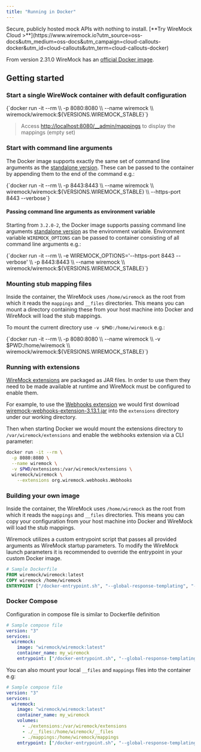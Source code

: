 ```yaml
---
title: "Running in Docker"
---
```




<CloudCallout title="WireMock Cloud" icon="rocket">
    Secure, publicly hosted mock APIs with nothing to install.
    [**Try WireMock Cloud >**](https://www.wiremock.io?utm_source=oss-docs&utm_medium=oss-docs&utm_campaign=cloud-callouts-docker&utm_id=cloud-callouts&utm_term=cloud-callouts-docker)
</CloudCallout>

From version 2.31.0 WireMock has an [official Docker image](https://hub.docker.com/r/wiremock/wiremock).

## Getting started

### Start a single WireWock container with default configuration

<VCode lang="sh">
{`docker run -it --rm \\
  -p 8080:8080 \\
  --name wiremock \\
  wiremock/wiremock:${VERSIONS.WIREMOCK_STABLE}`}
</VCode>

> Access [http://localhost:8080/\_\_admin/mappings](http://localhost:8080/__admin/mappings) to display the mappings (empty set)

### Start with command line arguments

The Docker image supports exactly the same set of command line arguments as the [standalone version](../../standalone/#command-line-options).
These can be passed to the container by appending them to the end of the command e.g.:

<VCode lang="sh">
{`docker run -it --rm \\
  -p 8443:8443 \\
  --name wiremock \\
  wiremock/wiremock:${VERSIONS.WIREMOCK_STABLE} \\
  --https-port 8443 --verbose`}
</VCode>

#### Passing command line arguments as environment variable

Starting from `3.2.0-2`, the Docker image supports passing command line arguments [standalone version](../../standalone/#command-line-options) as the environment variable.
Environment variable `WIREMOCK_OPTIONS` can be passed to container consisting of all command line arguments e.g.:

<VCode lang="sh">
{`docker run -it --rm \\
  -e WIREMOCK_OPTIONS='--https-port 8443 --verbose' \\
  -p 8443:8443 \\
  --name wiremock \\
  wiremock/wiremock:${VERSIONS.WIREMOCK_STABLE}`}
</VCode>

### Mounting stub mapping files

Inside the container, the WireMock uses `/home/wiremock` as the root from which it reads the `mappings` and `__files` directories.
This means you can mount a directory containing these from your host machine into Docker and WireMock will load the stub mappings.

To mount the current directory use `-v $PWD:/home/wiremock` e.g.:

<VCode lang="sh">
{`docker run -it --rm \\
  -p 8080:8080 \\
  --name wiremock \\
  -v $PWD:/home/wiremock \\
  wiremock/wiremock:${VERSIONS.WIREMOCK_STABLE}`}
</VCode>

### Running with extensions

[WireMock extensions](../../extending-wiremock/) are packaged as JAR files. In order to use them they need to be made
available at runtime and WireMock must be configured to enable them.

For example, to use the [Webhooks extension](../../webhooks-and-callbacks/) we would first download [wiremock-webhooks-extension-3.13.1.jar](https://repo1.maven.org/maven2/org/wiremock/wiremock-webhooks-extension/3.13.1/wiremock-webhooks-extension-3.13.1.jar)
into the `extensions` directory under our working directory.

Then when starting Docker we would mount the extensions directory to `/var/wiremock/extensions` and enable the webhooks extension
via a CLI parameter:

```sh
docker run -it --rm \
  -p 8080:8080 \
  --name wiremock \
  -v $PWD/extensions:/var/wiremock/extensions \
  wiremock/wiremock \
    --extensions org.wiremock.webhooks.Webhooks
```

### Building your own image

Inside the container, the WireMock uses `/home/wiremock` as the root from which it reads the `mappings` and `__files` directories.
This means you can copy your configuration from your host machine into Docker and WireMock will load the stub mappings.

Wiremock utilizes a custom entrypoint script that passes all provided arguments as WireMock startup parameters. To modify the WireMock launch parameters it is recommended to override the entrypoint in your custom Docker image. 

```Dockerfile
# Sample Dockerfile
FROM wiremock/wiremock:latest
COPY wiremock /home/wiremock
ENTRYPOINT ["/docker-entrypoint.sh", "--global-response-templating", "--disable-gzip", "--verbose"]
```

### Docker Compose

Configuration in compose file is similar to Dockerfile definition

```yaml
# Sample compose file
version: "3"
services:
  wiremock:
    image: "wiremock/wiremock:latest"
    container_name: my_wiremock
    entrypoint: ["/docker-entrypoint.sh", "--global-response-templating", "--disable-gzip", "--verbose"]
```

You can also mount your local `__files` and `mappings` files into the container e.g:

```yaml
# Sample compose file
version: "3"
services:
  wiremock:
    image: "wiremock/wiremock:latest"
    container_name: my_wiremock
    volumes:
      - ./extensions:/var/wiremock/extensions
      - ./__files:/home/wiremock/__files
      - ./mappings:/home/wiremock/mappings
    entrypoint: ["/docker-entrypoint.sh", "--global-response-templating", "--disable-gzip", "--verbose"]
```
